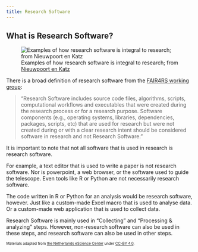 ```yaml
---
title: Research Software
---
```


## What is Research Software?

![Examples of how research software is integral to research; from [Nieuwpoort en Katz](https://doi.org/10.54900/9akm9y5-5ject5y)](../public/what_is_researchsoftware.jpg)


There is a broad definition of research software from the [FAIR4RS working group](https://doi.org/10.5281/zenodo.5504015):

> "Research Software includes source code files, algorithms, scripts, computational workflows and executables that were created during the research process or for a research purpose. Software components (e.g., operating systems, libraries, dependencies, packages, scripts, etc) that are used for research but were not created during or with a clear research intent should be considered software in research and not Research Software."

It is important to note that not all software that is used in research is research software.

For example, a text editor that is used to write a paper is not research software. Nor is powerpoint, a web browser, or the software used to guide the telescope.
Even tools like R or Python are not necessarily research software.

The code written in R or Python for an analysis would be research software, however.
Just like a custom-made Excel macro that is used to analyse data. Or a custom-made web application that is used to collect data.

Research Software is mainly used in "Collecting" and "Processing & analyzing" steps. However, non-research software can also be used in these steps, and research software can also be used in other steps.

<sub><sup>Materials adapted from [the Netherlands eScience Center](https://esciencecenter-digital-skills.github.io/research-software-support) under [CC-BY 4.0](https://creativecommons.org/licenses/by/4.0/).</sup></sub>
